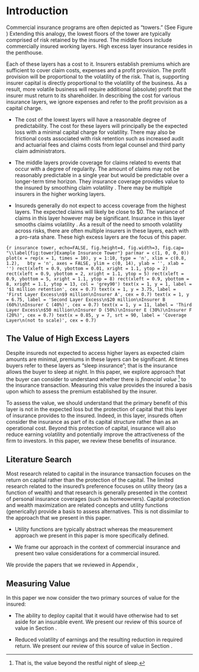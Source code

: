 # Introduction

Commercial insurance programs are often depicted as "towers." (See Figure \ref{fig:tower}) Extending this analogy, the lowest floors of the tower are typically comprised of risk retained by the insured. The middle floors include commercially insured working layers.  High excess layer insurance resides in the penthouse. 

Each of these layers has a cost to it. Insurers establish premiums which are sufficient to cover claim costs, expenses and a profit provision. The profit provision will be proportional to the volatility of the risk. That is, supporting insurer capital is directly proportional to the volatility of the business. As a result, more volatile business will require additional (absolute) profit that the insurer must return to its shareholder. In describing the cost for various insurance layers, we ignore expenses and refer to the profit provision as a capital charge. 

*   The cost of the lowest layers will have a reasonable degree of predictability. The cost for these layers will principally be the expected loss with a minimal capital charge for volatility. There may also be frictional costs associated with risk retention such as increased audit and actuarial fees and claims costs from legal counsel and third party claim administrators.

*   The middle layers provide coverage for claims related to events that occur with a degree of regularity. The amount of claims may not be reasonably predictable in a single year but would be predictable over a longer-term time horizon. They insurance coverage provides value to the insured by smoothing claim volatility \emph{over time}. There may be multiple insurers in the higher working layers.

*   Insureds generally do not expect to access coverage from the highest layers. The expected claims will likely be close to \$0. The variance of claims in this layer however may be significant.  Insurance in this layer smooths claims volatility \emph{over risks and time}. As a result of the need to smooth volatility across risks, there are often multiple insurers in these layers, each with a pro-rata share. These high excess layers are the focus of this paper.

```{r insurance tower, echo=FALSE, fig.height=4, fig.width=3, fig.cap= "\\label{fig:tower}Example Insurance Tower"}
par(mar = c(1, 0, 0, 0))
plot(x = rep(x = 1, times = 10), y = 1:10, type = 'n', xlim = c(0.8, 1.2),
  bty = 'n', axes = FALSE, ylim = c(0, 14), ylab = '', xlab = '')
rect(xleft = 0.9, ybottom = 0.01, xright = 1.1, ytop = 2)
rect(xleft = 0.9, ybottom = 2, xright = 1.1, ytop = 5)
rect(xleft = 0.9, ybottom = 5, xright = 1.1, ytop = 8)
rect(xleft = 0.9, ybottom = 8, xright = 1.1, ytop = 13, col = 'grey90')
text(x = 1, y = 1, label = '$1 million retention', cex = 0.7)
text(x = 1, y = 3.75, label = 'First Layer Excess\n$9 million\nInsurer A', cex = 0.7)
text(x = 1, y = 6.75, label = 'Second Layer Excess\n$20 million\nInsurer B (60%)\nInsurer C (40%)', cex = 0.7)
text(x = 1, y = 11, label = 'Third Layer Excess\n$50 million\nInsurer D (50%)\nInsurer E (30%)\nInsurer F (20%)', cex = 0.7)
text(x = 0.85, y = 7, srt = 90, label = 'Coverage Layer\n(not to scale)', cex = 0.7)
```

## The Value of High Excess Layers

Despite insureds not expected to access higher layers as expected claim amounts are minimal, premiums in these layers can be significant. At times buyers refer to these layers as "sleep insurance"; that is the insurance allows the buyer to sleep at night. In this paper, we explore approach that the buyer can consider to understand whether there is *financial value* ^[That is, the value beyond the restful night of sleep.] to the insurance transaction. Measuring this value provides the insured a basis upon which to assess the premium established by the insurer.

To assess the value, we should understand that the primary benefit of this layer is not in the expected loss but the protection of capital that this layer of insurance provides to the insured. Indeed, in this layer, insureds often consider the insurance as part of its capital structure rather than as an operational cost. Beyond this protection of capital, insurance will also reduce earning volatility and potentially improve the attractiveness of the firm to investors. In this paper, we review these benefits of insurance.

## Literature Search

Most research related to capital in the insurance transaction focuses on the \emph{insurer's} return on capital rather than the protection of the \emph{insured's} capital. The limited research related to the insured's preference focuses on utility theory (as a function of wealth) and that research is generally presented in the context of personal insurance coverages (such as homeowners). Capital protection and wealth maximization are related concepts and utility functions (generically) provide a basis to assess alternatives. This is not dissimilar to the approach that we present in this paper.

* Utility functions are typically abstract whereas the measurement approach we present in this paper is more specifically defined. 

* We frame our approach in the context of commercial insurance and present two value considerations for a commercial insured. 

We provide the papers that we reviewed in Appendix \ref{literature-review},

## Measuring Value

In this paper we now consider the two primary sources of value for the insured:

-   The ability to deploy capital that it would have otherwise had to set aside for an insurable event. We present our review of this source of value in Section \ref{capital-deployment}.

- Reduced volatility of earnings and the resulting reduction in required     return. We present our review of this source of value in Section \ref{risk-adjustment-to-required-return}.

